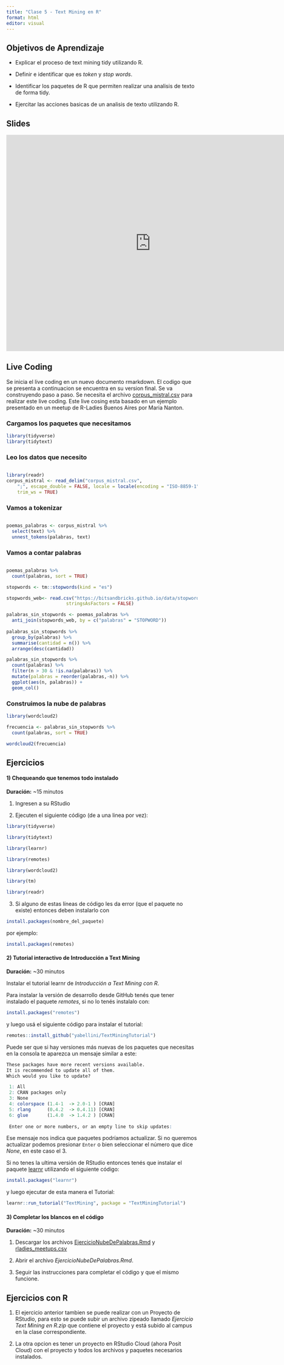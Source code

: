 ```yaml
---
title: "Clase 5 - Text Mining en R"
format: html
editor: visual
---
```


## Objetivos de Aprendizaje

-   Explicar el proceso de text mining tidy utilizando R.

-   Definir e identificar que es *token* y *stop words*.

-   Identificar los paquetes de R que permiten realizar una analisis de texto de forma tidy.

-   Ejercitar las acciones basicas de un analisis de texto utilizando R.

## Slides

<iframe src="https://docs.google.com/presentation/d/1MVFxiXy0fjbNj6V_SwgfyrFIFwJlmsbkIdC4-ZJVKk4/embed?start=false&amp;loop=false&amp;delayms=3000" frameborder="0" width="760" height="569" allowfullscreen="true" mozallowfullscreen="true" webkitallowfullscreen="true">

</iframe>

## Live Coding

Se inicia el live coding en un nuevo documento rmarkdown. El codigo que se presenta a continuacion se encuentra en su version final. Se va construyendo paso a paso. Se necesita el archivo [corpus_mistral.csv](clase5_data/clase5_data.csv) para realizar este live coding.
Este live cosing esta basado en un ejemplo presentado en un meetup de R-Ladies Buenos Aires por Maria Nanton.

### Cargamos los paquetes que necesitamos

``` r
library(tidyverse)
library(tidytext)
```

### Leo los datos que necesito

``` r

library(readr)
corpus_mistral <- read_delim("corpus_mistral.csv", 
    ";", escape_double = FALSE, locale = locale(encoding = "ISO-8859-1"), 
    trim_ws = TRUE)
```

### Vamos a tokenizar

``` r

poemas_palabras <- corpus_mistral %>%
  select(text) %>%
  unnest_tokens(palabras, text)

```

### Vamos a contar palabras

``` r

poemas_palabras %>%
  count(palabras, sort = TRUE)

stopwords <- tm::stopwords(kind = "es")

stopwords_web<- read.csv("https://bitsandbricks.github.io/data/stopwords_es.csv",
                      stringsAsFactors = FALSE)

palabras_sin_stopwords <- poemas_palabras %>%
  anti_join(stopwords_web, by = c("palabras" = "STOPWORD"))
  
palabras_sin_stopwords %>%
  group_by(palabras) %>%
  summarise(cantidad = n()) %>%
  arrange(desc(cantidad))

palabras_sin_stopwords %>%
  count(palabras) %>%
  filter(n > 30 & !is.na(palabras)) %>%
  mutate(palabras = reorder(palabras,-n)) %>%
  ggplot(aes(n, palabras)) +
  geom_col()

```

### Construimos la nube de palabras

``` r
library(wordcloud2)

frecuencia <- palabras_sin_stopwords %>%
  count(palabras, sort = TRUE)

wordcloud2(frecuencia)
```

## Ejercicios

#### 1) Chequeando que tenemos todo instalado

**Duración:** \~15 minutos

1.  Ingresen a su RStudio

2.  Ejecuten el siguiente código (de a una linea por vez):

``` r
library(tidyverse)

library(tidytext)

library(learnr)

library(remotes)

library(wordcloud2)

library(tm)

library(readr)
```

3.  Si alguno de estas líneas de código les da error (que el paquete no existe) entonces deben instalarlo con

``` r
install.packages(nombre_del_paquete)
```

por ejemplo:

``` r
install.packages(remotes)
```

#### 2) Tutorial interactivo de Introducción a Text Mining

**Duración:** \~30 minutos

Instalar el tutorial learnr de *Introducción a Text Mining con R*.

Para instalar la versión de desarrollo desde GitHub tenés que tener instalado el paquete *remotes*, si no lo tenés instalalo con:

``` r
install.packages("remotes")
```

y luego usá el siguiente código para instalar el tutorial:

``` r
remotes::install_github("yabellini/TextMiningTutorial")
```

Puede ser que si hay versiones más nuevas de los paquetes que necesitas en la consola te aparezca un mensaje similar a este:

``` r
These packages have more recent versions available.
It is recommended to update all of them.
Which would you like to update?

 1: All                                 
 2: CRAN packages only                  
 3: None                                
 4: colorspace (1.4-1  -> 2.0-1 ) [CRAN]
 5: rlang      (0.4.2  -> 0.4.11) [CRAN]
 6: glue       (1.4.0  -> 1.4.2 ) [CRAN]
 
 Enter one or more numbers, or an empty line to skip updates:
```

Ese mensaje nos indica que paquetes podríamos actualizar. Si no queremos actualizar podemos presionar `Enter` o bien seleccionar el número que dice *None*, en este caso el 3.

Si no tenes la ultima versión de RStudio entonces tenés que instalar el paquete [learnr](https://rstudio.github.io/learnr/index.html) utilizando el siguiente código:

``` r
install.packages("learnr")
```

y luego ejecutar de esta manera el Tutorial:

``` r
learnr::run_tutorial("TextMining", package = "TextMiningTutorial")
```

#### 3) Completar los blancos en el código

**Duración:** \~30 minutos

1.  Descargar los archivos [EjercicioNubeDePalabras.Rmd](clase5_data/clase5_data.zip) y [rladies_meetups.csv](clase5_data/clase5_data.zip)

2.  Abrir el archivo *EjercicioNubeDePalabras.Rmd*.

3.  Seguir las instrucciones para completar el código y que el mismo funcione.

::: callout-note
## Ejercicios con R

1.  El ejercicio anterior tambien se puede realizar con un Proyecto de RStudio, para esto se puede subir un archivo zipeado llamado *Ejercicio Text Mining en R.zip* que contiene el proyecto y está subido al campus en la clase correspondiente.

2.  La otra opcion es tener un proyecto en RStudio Cloud (ahora Posit Cloud) con el proyecto y todos los archivos y paquetes necesarios instalados.
:::
